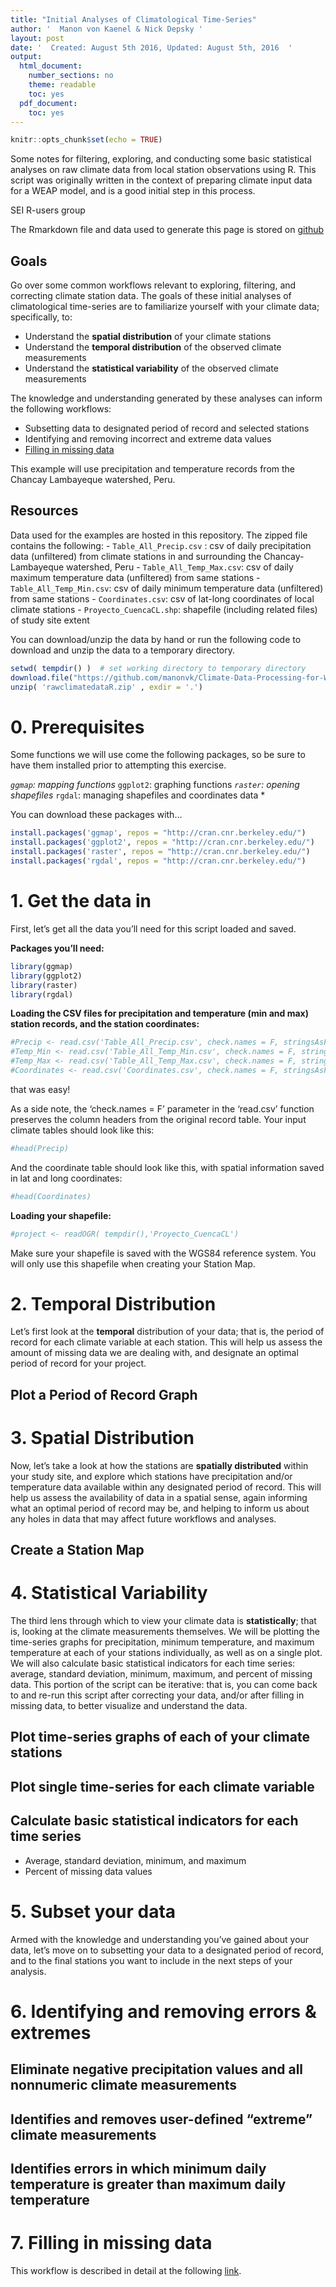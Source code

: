 ---
title: "Initial Analyses of Climatological Time-Series"
author: '  Manon von Kaenel & Nick Depsky '
layout: post
date: '  Created: August 5th 2016, Updated: August 5th, 2016  '
output:
  html_document:
    number_sections: no
    theme: readable
    toc: yes
  pdf_document:
    toc: yes
---

```{r setup, include=FALSE}
knitr::opts_chunk$set(echo = TRUE)
```

Some notes for filtering, exploring, and conducting some basic statistical analyses on raw climate data from local station observations using R. This script was originally written in the context of preparing climate input data for a WEAP model, and is a good initial step in this process. 

SEI R-users group

The Rmarkdown file and data used to generate this page is stored on [github](https://github.com/manonvk/Climate-Data-Processing-for-WEAP-Applications/tree/master/R)

## Goals 
Go over some common workflows relevant to exploring, filtering, and correcting climate station data. The goals of these initial analyses of climatological time-series are to familiarize yourself with your climate data; specifically, to:

* Understand the __spatial distribution__ of your climate stations
* Understand the __temporal distribution__ of the observed climate measurements
* Understand the __statistical variability__ of the observed climate measurements 

The knowledge and understanding generated by these analyses can inform the following workflows:

* Subsetting data to designated period of record and selected stations
* Identifying and removing incorrect and extreme data values
* [Filling in missing data](https://njdepsky.github.io/FillMissData1.html)

This example will use precipitation and temperature records from the Chancay Lambayeque watershed, Peru.  

## Resources
Data used for the examples are hosted in this repository. The zipped file contains the following:
    - `Table_All_Precip.csv` : csv of daily precipitation data (unfiltered) from climate stations in and surrounding the Chancay-Lambayeque   watershed, Peru
    - `Table_All_Temp_Max.csv`: csv of daily maximum temperature data (unfiltered) from same stations
    - `Table_All_Temp_Min.csv`: csv of daily minimum temperature data (unfiltered) from same stations
    - `Coordinates.csv`: csv of lat-long coordinates of local climate stations
    - `Proyecto_CuencaCL.shp`: shapefile (including related files) of study site extent

You can download/unzip the data by hand or run the following code to download and unzip the data to a temporary directory.

```{r eval = FALSE}
setwd( tempdir() )  # set working directory to temporary directory 
download.file("https://github.com/manonvk/Climate-Data-Processing-for-WEAP-Applications/blob/master/Raw-Data/rawclimatedataR.zip", destfile = 'rawclimatedataR.zip')
unzip( 'rawclimatedataR.zip' , exdir = '.')
```

# 0. Prerequisites
Some functions we will use come the following packages, so be sure to have them installed prior to attempting this exercise. 

*`ggmap`: mapping functions
*`ggplot2`: graphing functions
*`raster`: opening shapefiles
*`rgdal`: managing shapefiles and coordinates data
*

You can download these packages with...

```{r eval=FALSE}
install.packages('ggmap', repos = "http://cran.cnr.berkeley.edu/")
install.packages('ggplot2', repos = "http://cran.cnr.berkeley.edu/")
install.packages('raster', repos = "http://cran.cnr.berkeley.edu/")
install.packages('rgdal', repos = "http://cran.cnr.berkeley.edu/")

```

# 1. Get the data in

First, let's get all the data you'll need for this script loaded and saved. 

__Packages you'll need:__

```{r}
library(ggmap)
library(ggplot2)
library(raster)
library(rgdal)

```

__Loading the CSV files for precipitation and temperature (min and max) station records, and the station coordinates:__

```{r}
#Precip <- read.csv('Table_All_Precip.csv', check.names = F, stringsAsFactors = F)
#Temp_Min <- read.csv('Table_All_Temp_Min.csv', check.names = F, stringsAsFactors = F)
#Temp_Max <- read.csv('Table_All_Temp_Max.csv', check.names = F, stringsAsFactors = F)
#Coordinates <- read.csv('Coordinates.csv', check.names = F, stringsAsFactors = F)
```

that was easy!

As a side note, the 'check.names = F' parameter in the 'read.csv' function preserves the column headers from the original record table. Your input climate tables should look like this:
```{r}
#head(Precip)
```

And the coordinate table should look like this, with spatial information saved in lat and long coordinates: 
```{r}
#head(Coordinates)
```
__Loading your shapefile:__

```{r}
#project <- readOGR( tempdir(),'Proyecto_CuencaCL') 
```

Make sure your shapefile is saved with the WGS84 reference system. You will only use this shapefile when creating your Station Map.


# 2. Temporal Distribution

Let's first look at the __temporal__ distribution of your data; that is, the period of record for each climate variable at each station. This will help us assess the amount of missing data we are dealing with, and designate an optimal period of record for your project.

## Plot a Period of Record Graph


# 3. Spatial Distribution

Now, let's take a look at how the stations are __spatially distributed__ within your study site, and explore which stations have precipitation and/or temperature data available within any designated period of record. This will help us assess the availability of data in a spatial sense, again informing what an optimal period of record may be, and helping to inform us about any holes in data that may affect future workflows and analyses.

## Create a Station Map

# 4. Statistical Variability

The third lens through which to view your climate data is __statistically__; that is, looking at the climate measurements themselves. We will be plotting the time-series graphs for precipitation, minimum temperature, and maximum temperature at each of your stations individually, as well as on a single plot. We will also calculate basic statistical indicators for each time series: average, standard deviation, minimum, maximum, and percent of missing data. This portion of the script can be iterative: that is, you can come back to and re-run this script after correcting your data, and/or after filling in missing data, to better visualize and understand the data.

## Plot time-series graphs of each of your climate stations

## Plot single time-series for each climate variable

## Calculate basic statistical indicators for each time series

* Average, standard deviation, minimum, and maximum
* Percent of missing data values

# 5. Subset your data

Armed with the knowledge and understanding you've gained about your data, let's move on to subsetting your data to a designated period of record, and to the final stations you want to include in the next steps of your analysis.

# 6. Identifying and removing errors & extremes

## Eliminate negative precipitation values and all nonnumeric climate measurements
## Identifies and removes user-defined "extreme" climate measurements
## Identifies errors in which minimum daily temperature is greater than maximum daily temperature

# 7. Filling in missing data

This workflow is described in detail at the following [link](https://njdepsky.github.io/FillMissData1.html).


